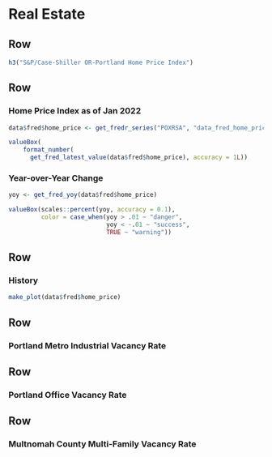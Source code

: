 Real Estate
===================================== 


Row {data-height=75}
-------------------------------------

```r
h3("S&P/Case-Shiller OR-Portland Home Price Index")
```

Row
-------------------------------------

### Home Price Index as of Jan 2022

```r
data$fred$home_price <- get_fredr_series("POXRSA", "data_fred_home_price", params)

valueBox(
    format_number(
      get_fred_latest_value(data$fred$home_price), accuracy = 1L))
```

### Year-over-Year Change

```r
yoy <- get_fred_yoy(data$fred$home_price)

valueBox(scales::percent(yoy, accuracy = 0.1),
         color = case_when(yoy > .01 ~ "danger",
                           yoy < -.01 ~ "success",
                           TRUE ~ "warning"))
```

Row
-------------------------------------

### History

```r
make_plot(data$fred$home_price)
```


Row
-------------------------------------
### Portland Metro Industrial Vacancy Rate

Row
-------------------------------------
### Portland Office Vacancy Rate

Row
-------------------------------------
### Multnomah County Multi-Family Vacancy Rate
